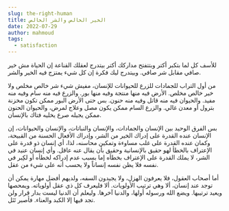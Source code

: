 ```yaml
---
slug: the-right-human
title: الخير الخالص والشر الخالص
date: 2022-07-29
author: mahmoud
tags:
  - satisfaction
---
```

للأسف كل لما بتكبر أكتر وبتتفتح مداركك أكتر بيتدرج لعقلك القناعة إن الحياة مش خير صافي مقابل شر صافي. وبيتدرج ليك فكرة إن كل شيء يمتزج فيه الخير والشر.

من أول التراب للجمادات للزرع للحيوانات للإنسان، مفيش شيء شر خالص مخلص ولا خير خالص مخلص. الأرض فيه منها منتجة وفيه منها بور. والزرع فيه منه سام وفيه منه مفيد. والحيوان فيه منه قاتل وفيه منه حنون. بس حتى الأرض البور ممكن تكون مخزنة بترول أو معدن غالي. والزرع السام ممكن يكون مصل وعلاج لمرض، والحيوان الحنون ممكن يجيله صرع يخليه فتاك بالإنسان.

بس الفرق الوحيد بين الإنسان والجمادات، والإنسان والنباتات، والإنسان والحيوانات، إن الإنسان عنده القدرة على إدراك الخير من الشر، وإدراك الأفعال الحسنة من القبيحة، وكمان عنده القدرة على غلب مساوءة وتمكين محاسنه، لذا، أي إنسان ذو قدرة على الإعتراف بالخطأ لهو حقيق بالإنسانية وحقيق بأن يقال عنه عاقل. وأي إنسان عنيد في الشر، لا يملك القدرة على الإعتراف بخطأه إما بسبب عدم إدراكه لخطأه أو لكِبر في نفسه فلا يظن نفسه إنساناً ولا يحسب أنه على شيء من عقل.

أما أصحاب العقول، فلا يعرفون الهزل، ولا يجيدون السفه، ولديهم أفضل مهارة يمكن أن توجد عند إنسان، ألا وهي ترتيب الأولويات. ألا فليعرف كل ذي عقل أولوياته. ويمحصها ويعيد ترتيبها. ويضع الله ورسوله أولها، والدنيا آخرها. وليعلم أن الدنيا ليست بدار قرار ولن تجد فيها إلا الكبد والعناء. فأصبر تَنَل.
